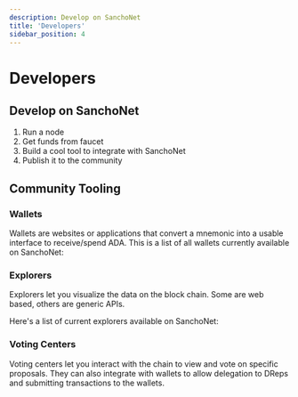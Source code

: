 ```yaml
---
description: Develop on SanchoNet
title: 'Developers'
sidebar_position: 4
---
```


# Developers

## Develop on SanchoNet

1. Run a node
2. Get funds from faucet
3. Build a cool tool to integrate with SanchoNet
4. Publish it to the community


## Community Tooling

### Wallets

Wallets are websites or applications that convert a mnemonic into a
usable interface to receive/spend ADA. This is a list of all wallets
currently available on SanchoNet:

### Explorers

Explorers let you visualize the data on the block chain. Some are web
based, others are generic APIs.

Here's a list of current explorers available on SanchoNet:

### Voting Centers

Voting centers let you interact with the chain to view and vote on
specific proposals. They can also integrate with wallets to allow
delegation to DReps and submitting transactions to the wallets.

